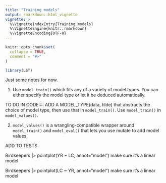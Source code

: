```yaml
---
title: "Training models"
output: rmarkdown::html_vignette
vignette: >
  %\VignetteIndexEntry{Training models}
  %\VignetteEngine{knitr::rmarkdown}
  %\VignetteEncoding{UTF-8}
---
```


```r
knitr::opts_chunk$set(
  collapse = TRUE,
  comment = "#>"
)
```

```r
library(LST)
```


Just some notes for now. 

1. Use `model_train()` which fits any of a variety of model types. You can either specify the model type or let it be deduced automatically. 

TO DO IN CODE:::: ADD A MODEL_TYPE(data, tilde) that abstracts the choice of model type, then use that in `model_train()`. Use `model_train()` in `model_values()`.

2. `model_values()` is a wrangling-compatible wrapper around `model_train()` and `model_eval()` that lets you use mutate to add model values.


ADD TO TESTS

Birdkeepers |> pointplot(YR ~ LC, annot="model") make sure it's a linear model

Birdkeepers |> pointplot(LC ~ YR, annot="model") make sure it's a linear model
